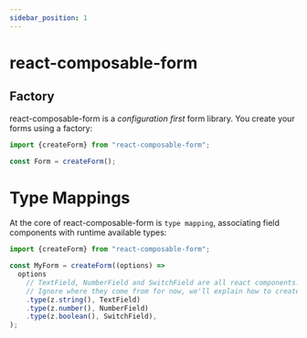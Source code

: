 ```yaml
---
sidebar_position: 1
---
```


# react-composable-form

## Factory

react-composable-form is a *configuration first* form library. You create your forms using a factory:

```jsx
import {createForm} from "react-composable-form";

const Form = createForm();
```

# Type Mappings

At the core of react-composable-form is `type mapping`, associating field components with runtime available types:

```jsx
import {createForm} from "react-composable-form";

const MyForm = createForm((options) =>
  options
    // TextField, NumberField and SwitchField are all react components.
    // Ignore where they come from for now, we'll explain how to create them later.
    .type(z.string(), TextField)
    .type(z.number(), NumberField)
    .type(z.boolean(), SwitchField),
);
```


